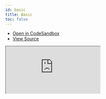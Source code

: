 ```yaml
---
id: basic
title: Basic
toc: false
---
```


- [Open in CodeSandbox](https://codesandbox.io/s/github/TanStack/ranger/tree/master/examples/react/basic)
- [View Source](https://github.com/TanStack/ranger/tree/master/examples/react)

<iframe
  src="https://codesandbox.io/s/github/TanStack/ranger/tree/master/examples/react/basic?autoresize=1&fontsize=14&theme=dark"
  title="TanStack/ranger/react: basic"
  sandbox="allow-forms allow-modals allow-popups allow-presentation allow-same-origin allow-scripts"
  style={{
    width: '100%',
    height: '80vh',
    border: '0',
    borderRadius: 8,
    overflow: 'hidden',
    position: 'static',
    zIndex: 0,
  }}
></iframe>
